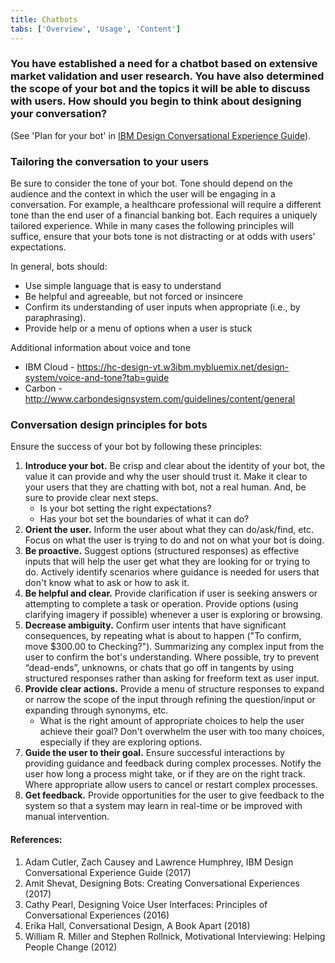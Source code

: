 ```yaml
---
title: Chatbots
tabs: ['Overview', 'Usage', 'Content']
---
```


### You have established a need for a chatbot based on extensive market validation and user research. You have also determined the scope of your bot and the topics it will be able to discuss with users. How should you begin to think about designing your conversation?

(See 'Plan for your bot' in [IBM Design Conversational Experience Guide](https://ibm.ent.box.com/v/cognitive-design/folder/41664806531)).

### Tailoring the conversation to your users

Be sure to consider the tone of your bot. Tone should depend on the audience and the context in which the user will be engaging in a conversation. For example, a healthcare professional will require a different tone than the end user of a financial banking bot. Each requires a uniquely tailored experience. While in many cases the following principles will suffice, ensure that your bots tone is not distracting or at odds with users' expectations.

In general, bots should:
- Use simple language that is easy to understand
- Be helpful and agreeable, but not forced or insincere
- Confirm its understanding of user inputs when appropriate (i.e., by paraphrasing).
- Provide help or a menu of options when a user is stuck

Additional information about voice and tone
- IBM Cloud - https://hc-design-vt.w3ibm.mybluemix.net/design-system/voice-and-tone?tab=guide
- Carbon - http://www.carbondesignsystem.com/guidelines/content/general

### Conversation design principles for bots

Ensure the success of your bot by following these principles:

1. **Introduce your bot.** Be crisp and clear about the identity of your bot, the value it can provide and why the user should trust it. Make it clear to your users that they are chatting with bot, not a real human. And, be sure to provide clear next steps.
    - Is your bot setting the right expectations?
    - Has your bot set the boundaries of what it can do?
2. **Orient the user.** Inform the user about what they can do/ask/find, etc. Focus on what the user is trying to do and not on what your bot is doing.
3. **Be proactive.** Suggest options (structured responses) as effective inputs that will help the user get what they are looking for or trying to do. Actively identify scenarios where guidance is needed for users that don't know what to ask or how to ask it.
4. **Be helpful and clear.** Provide clarification if user is seeking answers or attempting to complete a task or operation. Provide options (using clarifying imagery if possible) whenever a user is exploring or browsing.
5. **Decrease ambiguity.** Confirm user intents that have significant consequences, by repeating what is about to happen ("To confirm, move $300.00 to Checking?"). Summarizing any complex input from the user to confirm the bot's understanding. Where possible, try to prevent “dead-ends”, unknowns, or chats that go off in tangents by using structured responses rather than asking for freeform text as user input.
6. **Provide clear actions.** Provide a menu of structure responses to expand or narrow the scope of the input through refining the question/input or expanding through synonyms, etc. 
    - What is the right amount of appropriate choices to help the user achieve their goal? Don't overwhelm the user with too many choices, especially if they are exploring options.
7. **Guide the user to their goal.** Ensure successful interactions by providing guidance and feedback during complex processes. Notify the user how long a process might take, or if they are on the right track. Where appropriate allow users to cancel or restart complex processes.
8. **Get feedback.** Provide opportunities for the user to give feedback to the system so that a system may learn in real-time or be improved with manual intervention.

#### References: 

1. Adam Cutler, Zach Causey and Lawrence Humphrey, IBM Design Conversational Experience Guide (2017)
2. Amit Shevat, Designing Bots: Creating Conversational Experiences (2017)
3. Cathy Pearl, Designing Voice User Interfaces: Principles of Conversational Experiences (2016)
4. Erika Hall, Conversational Design, A Book Apart (2018)
5. William R. Miller and Stephen Rollnick, Motivational Interviewing: Helping People Change (2012)
